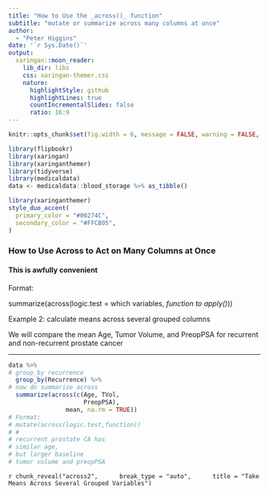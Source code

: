 ```yaml
---
title: "How to Use the _across()_ function"
subtitle: "mutate or summarize across many columns at once"  
author: 
  - "Peter Higgins"
date: '`r Sys.Date()`'
output:
  xaringan::moon_reader:
    lib_dir: libs
    css: xaringan-themer.css
    nature:
      highlightStyle: github
      highlightLines: true
      countIncrementalSlides: false
      ratio: 16:9
---
```


```r
knitr::opts_chunk$set(fig.width = 6, message = FALSE, warning = FALSE, comment = "", cache = FALSE, fig.retina = 3)

library(flipbookr)
library(xaringan)
library(xaringanthemer)
library(tidyverse)
library(medicaldata)
data <- medicaldata::blood_storage %>% as_tibble()
```

```r
library(xaringanthemer)
style_duo_accent(
  primary_color = "#00274C", 
  secondary_color = "#FFCB05",
)
```

### How to Use Across to Act on Many Columns at Once

#### This is awfully convenient

Format: <br>

summarize(across(logic.test = which variables, _function to apply()_))

Example 2: calculate means across several grouped columns

We will compare the mean Age, Tumor Volume, and PreopPSA for recurrent and non-recurrent prostate cancer

---

```r
data %>%
# group_by recurrence
  group_by(Recurrence) %>% 
# now do summarize across
  summarize(across(c(Age, TVol, 
                     PreopPSA), 
                mean, na.rm = TRUE)) 
# Format:
# mutate(across(logic.test,function))
# #
# recurrent prostate CA has 
# similar age,
# but larger baseline 
# tumor volume and preopPSA
```

`r chunk_reveal("across2", 
    break_type = "auto", 
    title = "Take Means Across Several Grouped Variables")`

